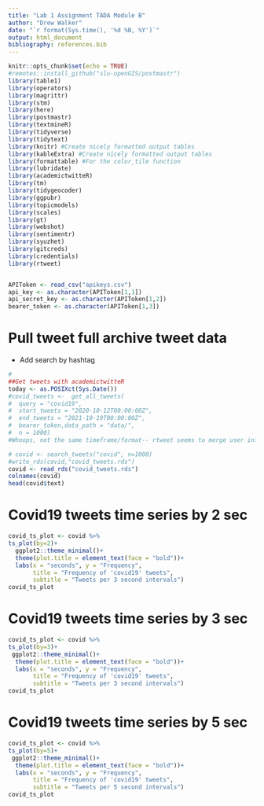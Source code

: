 ```yaml
---
title: "Lab 1 Assignment TADA Module B"
author: "Drew Walker"
date: "`r format(Sys.time(), '%d %B, %Y')`"
output: html_document
bibliography: references.bib
---
```



```r
knitr::opts_chunk$set(echo = TRUE)
#remotes::install_github("slu-openGIS/postmastr")
library(table1)
library(operators)
library(magrittr)
library(stm)
library(here)
library(postmastr)
library(textmineR)
library(tidyverse)
library(tidytext)
library(knitr) #Create nicely formatted output tables
library(kableExtra) #Create nicely formatted output tables
library(formattable) #For the color_tile function
library(lubridate)
library(academictwitteR)
library(tm)
library(tidygeocoder)
library(ggpubr)
library(topicmodels)
library(scales)
library(gt)
library(webshot)
library(sentimentr)
library(syuzhet)
library(gitcreds)
library(credentials)
library(rtweet)


APIToken <- read_csv("apikeys.csv")
api_key <- as.character(APIToken[1,1])
api_secret_key <- as.character(APIToken[1,2])
bearer_token <- as.character(APIToken[1,3])
```


# Pull tweet full archive tweet data

-   Add search by hashtag

```r
#
##Get tweets with academictwitteR
today <- as.POSIXct(Sys.Date())
#covid_tweets <-  get_all_tweets(
#  query = "covid19",
#  start_tweets = "2020-10-12T00:00:00Z",
#  end_tweets = "2021-10-19T00:00:00Z",
#  bearer_token,data_path = "data/",
#  n = 1000)
#Whoops, not the same timeframe/format-- rtweet seems to merge user info as well

# covid <- search_tweets("covid", n=1000)
#write_rds(covid,"covid_tweets.rds")
covid <- read_rds("covid_tweets.rds")
colnames(covid)
head(covid$text)
```

# Covid19 tweets time series by 2 sec
```r
covid_ts_plot <- covid %>%  
ts_plot(by=2)+
  ggplot2::theme_minimal()+
  theme(plot.title = element_text(face = "bold"))+
  labs(x = "seconds", y = "Frequency",
       title = "Frequency of 'covid19' tweets",
       subtitle = "Tweets per 3 second intervals")
covid_ts_plot
```

# Covid19 tweets time series by 3 sec
```r
covid_ts_plot <- covid %>%  
ts_plot(by=3)+
 ggplot2::theme_minimal()+
  theme(plot.title = element_text(face = "bold"))+
  labs(x = "seconds", y = "Frequency",
       title = "Frequency of 'covid19' tweets",
       subtitle = "Tweets per 3 second intervals")
covid_ts_plot
```

# Covid19 tweets time series by 5 sec
```r
covid_ts_plot <- covid %>%  
ts_plot(by=5)+
 ggplot2::theme_minimal()+
  theme(plot.title = element_text(face = "bold"))+
  labs(x = "seconds", y = "Frequency",
       title = "Frequency of 'covid19' tweets",
       subtitle = "Tweets per 5 second intervals")
covid_ts_plot
```
